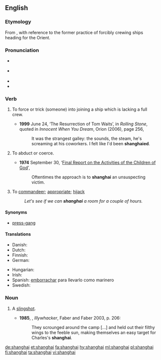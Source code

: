 {{was wotd|2008|April|23}}
{{also|Shanghai}}
==English==

===Etymology===
From {{etyl|cmn|en}} {{term|上海|lang=cmn|tr=Shànghǎi}}, with reference to the former practice of forcibly crewing ships heading for the Orient.

===Pronunciation===
* {{a|UK}} {{IPA|/ˌʃaŋˈhaɪ/}}
* {{a|US}} {{IPA|/ˈʃeɪŋ.haɪ/|/ˌʃeɪŋˈhaɪ/}}
* {{audio|en-us-shanghai.ogg|Audio (US)|lang=en}}
* {{rhymes|aɪ}}

===Verb===
{{en-verb}}

# {{context|transitive|lang=en}} To force or trick (someone) into joining a ship which is lacking a full crew.
#* '''1999''' June 24, ‘The Resurrection of Tom Waits’, in ''Rolling Stone'', quoted in ''Innocent When You Dream'', Orion (2006), page 256,
#*: It was the strangest galley: the sounds, the steam, he's screaming at his coworkers.  I felt like I'd been '''shanghaied'''.
# {{context|transitive|lang=en}} To abduct or coerce.
#* '''1974''' September 30, ‘[http://www.xfamily.org/index.php/Final_Report_on_the_Activities_of_the_Children_of_God#4._Attitude_Toward_Education Final Report on the Activities of the Children of God]',
#*:  Oftentimes the approach is to '''shanghai''' an unsuspecting victim. 
# {{context|transitive|lang=en}} To [[commandeer]]; [[appropriate]]; [[hijack]]
#: ''Let's see if we can '''shanghai''' a room for a couple of hours.''

====Synonyms====
* {{sense|force or trick someone into joining a ship; abduct or coerce}} [[press-gang]]

====Translations====
{{trans-top|to force or trick into joining a ship}}
* Danish: {{t|da|shanghaje}}
* Dutch: {{t|nl|sjanghaaien}}
* Finnish: {{t|fi|shanghaijata}}
* German: {{t+|de|schanghaien}}
{{trans-mid}}
* Hungarian: {{t+|hu|elrabol}}
* Irish: {{t|ga|shanghai-áil}}
* Spanish: [[emborrachar]] para llevarlo como marinero
* Swedish: {{t+|sv|sjanghaja}}
{{trans-bottom}}

===Noun===
{{en-noun}}

# {{context|AU|NZ|lang=en}} A [[slingshot]].
#*'''1985''', {{w|Peter Carey}}, ''Illywhacker'', Faber and Faber 2003, p. 206:
#*:They scrounged around the camp […] and held out their filthy wings to the feeble sun, making themselves an easy target for Charles's '''shanghai'''.

[[de:shanghai]]
[[et:shanghai]]
[[fa:shanghai]]
[[hy:shanghai]]
[[ml:shanghai]]
[[pl:shanghai]]
[[fi:shanghai]]
[[ta:shanghai]]
[[vi:shanghai]]